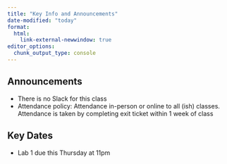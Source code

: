 ```yaml
---
title: "Key Info and Announcements"
date-modified: "today"
format: 
  html:
    link-external-newwindow: true
editor_options: 
  chunk_output_type: console
---
```


## Announcements

- There is no Slack for this class
- Attendance policy: Attendance in-person or online to all (ish) classes. Attendance is taken by completing exit ticket within 1 week of class

## Key Dates

- Lab 1 due this Thursday at 11pm